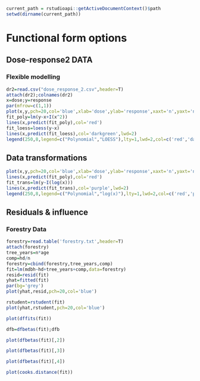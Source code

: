 ```r
current_path = rstudioapi::getActiveDocumentContext()$path
setwd(dirname(current_path))
```

# Functional form options
## Dose-response2 DATA
### Flexible modelling

```r
dr2=read.csv("dose_response_2.csv",header=T)
attach(dr2);colnames(dr2)
x=dose;y=response
par(mfrow=c(1,1))
plot(x,y,pch=20,col='blue',xlab='dose',ylab='response',xaxt='n',yaxt='n',pty='s')
fit_poly=lm(y~x+I(x^2))
lines(x,predict(fit_poly),col='red')
fit_loess=loess(y~x)
lines(x,predict(fit_loess),col='darkgreen',lwd=2)
legend(250,8,legend=c("Polynomial","LOESS"),lty=1,lwd=2,col=c('red','darkgreen'))
```

## Data transformations
```r
plot(x,y,pch=20,col='blue',xlab='dose',ylab='response',xaxt='n',yaxt='n')
lines(x,predict(fit_poly),col='red')
fit_trans=lm(y~I(log(x)))
lines(x,predict(fit_trans),col='purple',lwd=2)              
legend(250,8,legend=c("Polynomial","log(x)"),lty=1,lwd=2,col=c('red','purple'))
```

## Residuals & influence
### Forestry Data

```r
forestry=read.table('forestry.txt',header=T)
attach(forestry)
tree_years=n*age
comp=hd/n
forestry=cbind(forestry,tree_years,comp)
fit=lm(mdbh~hd+tree_years+comp,data=forestry)
resid=resid(fit)
yhat=fitted(fit)
par(bg='grey')
plot(yhat,resid,pch=20,col='blue')
```

```r
rstudent=rstudent(fit)
plot(yhat,rstudent,pch=20,col='blue')
```

```r
plot(dffits(fit))

```

```r
dfb=dfbetas(fit);dfb
```

```r
plot(dfbetas(fit)[,2])
```


```r
plot(dfbetas(fit)[,3])
```

```r
plot(dfbetas(fit)[,4])

```

```r
plot(cooks.distance(fit))

```

